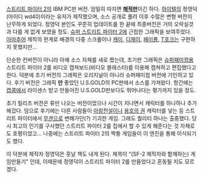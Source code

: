 {{{#!html
<img src="http://cfile236.uf.daum.net/image/1545C6254BF27B0B240C3A" width=550>
}}}

[[스트리트 파이터 2]]의 IBM PC판 버전. 엄밀히 따지면 '''[[해적판]]'''이긴 하다. [[하이텔]]의 정영덕(아이디 wd40)이라는 유저가 제작했으며, 소스 공개로 풀려 이후 수많은 변형 버전이 난무하게 되었다. 정영덕 본인도 꾸준히 업데이트를 한 끝에 최종버전은 거의 오락실것과 다를 게 없게 보였을 정도. [[슈퍼 스트리트 파이터 2]]에 근접한 그래픽을 보여주었다. [[아마추어]] 제작의 한계로 배경의 다중 스크롤이나 [[캐미]], [[디제이]], [[페이롱]], [[T호크]]는 구현하지 못했지만...

단순한 컨버전이 아니라 아예 소스 자체를 새로 짰는데, 초기판 그래픽은 [[슈퍼패미컴]]용 스트리트 파이터 2를 비디오 캡쳐보드(비디오 블래스터)를 이용해 캡쳐하고 편집했다고 한다. 덕분에 초기 버전의 그래픽은 오리지널이 아니라 슈퍼패미컴 버전에 기인하고 있다. 후기 버전은 그래픽 '''만''' 좋았던 U.S.GOLD의 PC판에서 소스를 가져왔다. 항간에는 [[캡콤]]에서 라이센스 받고 만들어진 U.S.GOLD판보다도 뛰어나다는 평가까지 있을 정도.

초기 릴리즈 버전은 류만 나오는 버전이었으나 시간이 지나면서 캐릭터를 하나하나 추가해갔다. 덤으로 후기에는 다른 사람들이 [[아랑전설]]이나 [[용호의 권]] 캐릭터를 넣는 등 스트리트 파이터에서 [[무겐]]으로 변해가던(?) 기괴한 게임. 그래도 퀄리티 하나는 출중했다. 당시 최고의 인기를 구사했던 스트리트 파이터 2를 집에서 할 수 있게 해준다는 것 자체로도 호평이었고... 나중에는 스트리트 파이터 2의 짝퉁 게임들이 이 엔진을 통해 이식되기도 했다.

이 덕분에 제작자 정영덕은 훗날 책도 내게 된다. 제목이 "(SF-2 제작자와 함께하는) 게임만들기" 인데, 이때문에 정영덕이 스트리트 파이터 2를 만들었다고 혼동될 지도 모르겠다.

